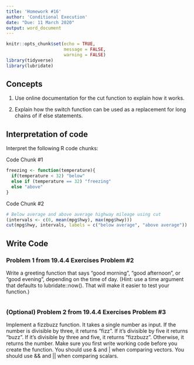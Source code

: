 ```yaml
---
title: 'Homework #16'
author: 'Conditional Execution'
date: "Due: 11 March 2020"
output: word_document
---
```


```r
knitr::opts_chunk$set(echo = TRUE,
                      message = FALSE,
                      warning = FALSE)
library(tidyverse)
library(lubridate)
```

## Concepts  

1.  Use online documentation for the cut function to explain how it works.  

2.  Explain how the switch function can be used as a replacement for long chains of if else statements.
    
## Interpretation of code  

Interpret the following R code chunks: 

Code Chunk #1

```r
freezing <- function(temperature){
  if(temperature < 32) "below"
  else if (temperature == 32) "freezing"
  else "above"
}
```

Code Chunk #2

```r
# Below average and above average highway mileage using cut
(intervals <- c(0, mean(mpg$hwy), max(mpg$hwy)))
cut(mpg$hwy, intervals, labels = c("below average", "above average"))
```  

## Write Code

### Problem 1 from 19.4.4 Exercises Problem #2

Write a greeting function that says "good morning", "good afternoon", or "good evening", depending on the time of day. (Hint: use a time argument that defaults to lubridate::now(). That will make it easier to test your function.)

```r

```

### (Optional) Problem 2 from 19.4.4 Exercises Problem #3

Implement a fizzbuzz function. It takes a single number as input. If the number is divisible by three, it returns "fizz". If it’s divisible by five it returns "buzz". If it’s divisible by three and five, it returns "fizzbuzz". Otherwise, it returns the number. Make sure you first write working code before you create the function. You should use & and | when comparing vectors. You should use && and || when comparing scalars.  

```r

```
